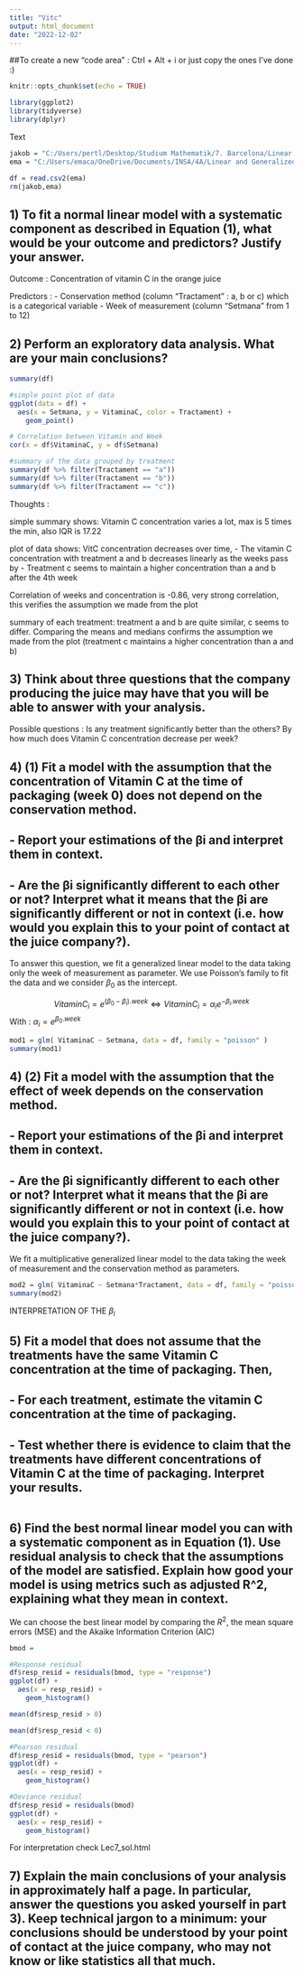 ```yaml
---
title: "Vitc"
output: html_document
date: "2022-12-02"
---
```


##To create a new "code area" : Ctrl + Alt + i or just copy the ones I've done :)

```r
knitr::opts_chunk$set(echo = TRUE)
```


```r
library(ggplot2)
library(tidyverse)
library(dplyr)
```

Text
```r
jakob = "C:/Users/pertl/Desktop/Studium Mathematik/7. Barcelona/Linear and Generalized Models/Practical Exercise/VitCGroup7.csv"
ema = "C:/Users/emaca/OneDrive/Documents/INSA/4A/Linear and Generalized Linear Models/Assignment/VitCGroup7.csv"

df = read.csv2(ema)
rm(jakob,ema)
```

## 1) To fit a normal linear model with a systematic component as described in Equation (1), what would be your outcome and predictors? Justify your answer.

Outcome : Concentration of vitamin C in the orange juice

Predictors : 
- Conservation method (column "Tractament" : a, b or c) which is a categorical variable
- Week of measurement (column "Setmana" from 1 to 12) 

## 2) Perform an exploratory data analysis. What are your main conclusions?
```r
summary(df)
```


```r
#simple point plot of data
ggplot(data = df) +
  aes(x = Setmana, y = VitaminaC, color = Tractament) +
    geom_point()
```

```r
# Correlation between Vitamin and Week
cor(x = df$VitaminaC, y = df$Setmana)
```

```r
#summary of the data grouped by treatment
summary(df %>% filter(Tractament == "a"))
summary(df %>% filter(Tractament == "b"))
summary(df %>% filter(Tractament == "c"))
```

Thoughts :

simple summary shows: Vitamin C concentration varies a lot,
max is 5 times the min, also IQR is 17.22

plot of data shows: VitC concentration decreases over time,
- The vitamin C concentration with treatment a and b decreases linearly as the weeks pass by 
- Treatment c seems to maintain a higher concentration than a and b after the 4th week 

Correlation of weeks and concentration is -0.86, very strong correlation, this verifies the assumption we made from the plot

summary of each treatment: treatment a and b are quite similar, c seems to differ. Comparing the means and medians confirms the assumption we made from the plot (treatment c maintains a higher concentration than a and b)

## 3) Think about three questions that the company producing the juice may have that you will be able to answer with your analysis.

Possible questions :
Is any treatment significantly better than the others?
By how much does Vitamin C concentration decrease per week?



## 4) (1) Fit a model with the assumption that the concentration of Vitamin C at the time of packaging (week 0) does not depend on the conservation method.
## - Report your estimations of the βi and interpret them in context.
## - Are the βi significantly different to each other or not? Interpret what it means that the βi are significantly different or not in context (i.e. how would you explain this to your point of contact at the juice company?).


To answer this question, we fit a generalized linear model to the data taking only the week of measurement as parameter. We use Poisson's family to fit the data and we consider $\beta_0$ as the intercept.

$$
VitaminC_i = e^{\left(\beta_0 -\beta_i\right).week}
\Leftrightarrow
VitaminC_i = \alpha_i e^{-\beta_i.week} 
$$
With : $\alpha_i = e^{\beta_0.week}$


```r
mod1 = glm( VitaminaC ~ Setmana, data = df, family = "poisson" )
summary(mod1)
```



## 4) (2) Fit a model with the assumption that the effect of week depends on the conservation method.
## - Report your estimations of the βi and interpret them in context.
## - Are the βi significantly different to each other or not? Interpret what it means that the βi are significantly different or not in context (i.e. how would you explain this to your point of contact at the juice company?).

We fit a multiplicative generalized linear model to the data taking the week of measurement and the conservation method as parameters.

```r
mod2 = glm( VitaminaC ~ Setmana*Tractament, data = df, family = "poisson" )
summary(mod2)
```

INTERPRETATION OF THE $\beta_i$

## 5) Fit a model that does not assume that the treatments have the same Vitamin C concentration at the time of packaging. Then,
## - For each treatment, estimate the vitamin C concentration at the time of packaging.
## - Test whether there is evidence to claim that the treatments have different concentrations of Vitamin C at the time of packaging. Interpret your results.

```r

```

## 6) Find the best normal linear model you can with a systematic component as in Equation (1). Use residual analysis to check that the assumptions of the model are satisfied. Explain how good your model is using metrics such as adjusted R^2, explaining what they mean in context.

We can choose the best linear model by comparing the $R^2$, the mean square errors (MSE) and the Akaike Information Criterion (AIC)
```r
bmod =
```

```r
#Response residual
df$resp_resid = residuals(bmod, type = "response")
ggplot(df) +
  aes(x = resp_resid) +
    geom_histogram()
```

```r
mean(df$resp_resid > 0)
```

```r
mean(df$resp_resid < 0)
```


```r
#Pearson residual
df$resp_resid = residuals(bmod, type = "pearson")
ggplot(df) +
  aes(x = resp_resid) +
    geom_histogram()
```


```r
#Deviance residual
df$resp_resid = residuals(bmod)
ggplot(df) +
  aes(x = resp_resid) +
    geom_histogram()
```

For interpretation check Lec7_sol.html

## 7) Explain the main conclusions of your analysis in approximately half a page. In particular, answer the questions you asked yourself in part 3). Keep technical jargon to a minimum: your conclusions should be understood by your point of contact at the juice company, who may not know or like statistics all that much.